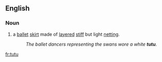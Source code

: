 == English ==
===Noun===
{{en-noun|tutu|tutus}}
#a [[ballet]] [[skirt]] made of [[layered]] [[stiff]] but light [[netting]].
#:''The ballet dancers representing the swans wore a white '''tutu'''''.

[[fr:tutu]]